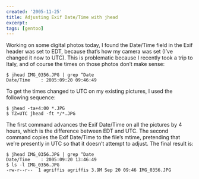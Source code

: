```yaml
---
created: '2005-11-25'
title: Adjusting Exif Date/Time with jhead
excerpt:
tags: [gentoo]
---
```


Working on some digital photos today, I found the Date/Time field in the
Exif header was set to EDT, because that’s how my camera was set (I’ve
changed it now to UTC). This is problematic because I recently took a trip
to Italy, and of course the times on those photos don’t make sense:

```
$ jhead IMG_0356.JPG | grep ^Date
Date/Time    : 2005:09:20 09:46:49
```

To get the times changed to UTC on my existing pictures, I used the
following sequence:

```
$ jhead -ta+4:00 *.JPG
$ TZ=UTC jhead -ft */*.JPG
```

The first command advances the Exif Date/Time on all the pictures by 4
hours, which is the difference between EDT and UTC. The second command
copies the Exif Date/Time to the file’s mtime, pretending that we’re
presently in UTC so that it doesn’t attempt to adjust. The final result
is:

```
$ jhead IMG_0356.JPG | grep ^Date
Date/Time    : 2005:09:20 13:46:49
$ ls -l IMG_0356.JPG
-rw-r--r--  1 agriffis agriffis 3.9M Sep 20 09:46 IMG_0356.JPG
```
